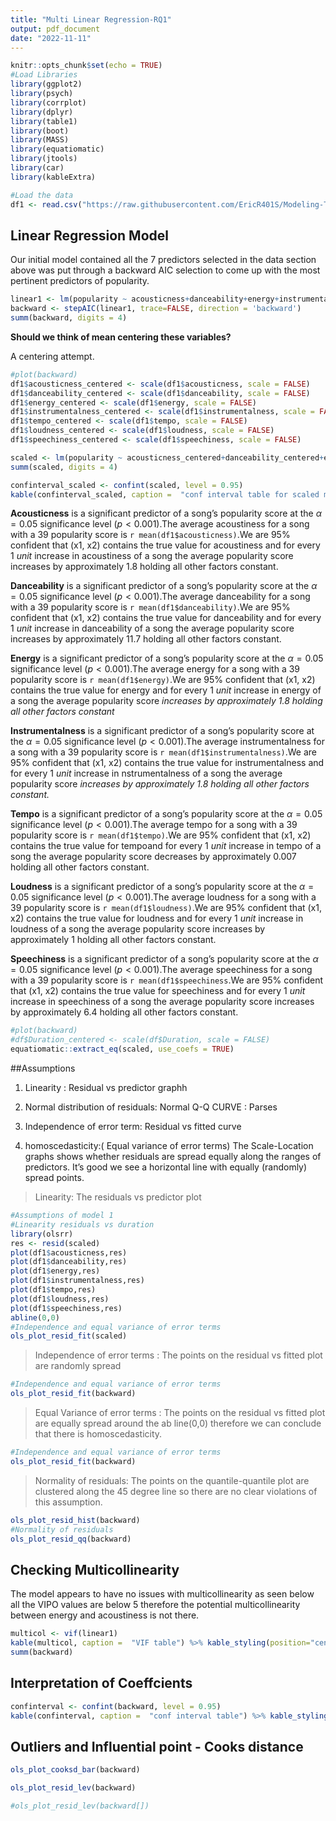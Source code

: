 ```yaml
---
title: "Multi Linear Regression-RQ1"
output: pdf_document
date: "2022-11-11"
---
```


```r
knitr::opts_chunk$set(echo = TRUE)
#Load Libraries
library(ggplot2)
library(psych)
library(corrplot)
library(dplyr)
library(table1)
library(boot)
library(MASS)
library(equatiomatic)
library(jtools)
library(car)
library(kableExtra)
```

```r
#Load the data
df1 <- read.csv("https://raw.githubusercontent.com/EricR401S/Modeling-Trends-for-Spotify-Songs/part2/archive/rq1.csv")
```

## Linear Regression Model

Our initial model contained all the 7 predictors selected in the data section above was put through a backward AIC selection to come up with the most pertinent predictors of popularity.

```r
linear1 <- lm(popularity ~ acousticness+danceability+energy+instrumentalness+ tempo+ loudness+speechiness , data = df1)
backward <- stepAIC(linear1, trace=FALSE, direction = 'backward')
summ(backward, digits = 4)
```
**Should we think of mean centering these variables?**

A centering attempt.

```r
#plot(backward)
df1$acousticness_centered <- scale(df1$acousticness, scale = FALSE)
df1$danceability_centered <- scale(df1$danceability, scale = FALSE)
df1$energy_centered <- scale(df1$energy, scale = FALSE)
df1$instrumentalness_centered <- scale(df1$instrumentalness, scale = FALSE)
df1$tempo_centered <- scale(df1$tempo, scale = FALSE)
df1$loudness_centered <- scale(df1$loudness, scale = FALSE)
df1$speechiness_centered <- scale(df1$speechiness, scale = FALSE)

scaled <- lm(popularity ~ acousticness_centered+danceability_centered+energy_centered+instrumentalness_centered+tempo_centered+loudness_centered+speechiness_centered, data = df1)
summ(scaled, digits = 4)
```
```r
confinterval_scaled <- confint(scaled, level = 0.95)
kable(confinterval_scaled, caption =  "conf interval table for scaled model") %>% kable_styling(position="center",latex_options = c("hold_position"))
```

**Acousticness** is a significant predictor of a song's popularity score at the $\alpha = 0.05$ significance level ($p< 0.001$).The average acoustiness for a song with a 39 popularity score is `r mean(df1$acousticness)`.We are 95% confident that (x1, x2) contains the true value for acoustiness and for every 1 *unit* increase in acoustiness of a song the average popularity score increases by approximately 1.8 holding all other factors constant.

**Danceability** is a significant predictor of a song's popularity score at the $\alpha = 0.05$ significance level ($p< 0.001$).The average danceability for a song with a 39 popularity score is `r mean(df1$danceability)`.We are 95% confident that (x1, x2) contains the true value for danceability and for every 1 *unit* increase in danceability of a song the average popularity score increases by approximately 11.7 holding all other factors constant. 

**Energy** is a significant predictor of a song's popularity score at the $\alpha = 0.05$ significance level ($p< 0.001$).The average energy for a song with a 39 popularity score is `r mean(df1$energy)`.We are 95% confident that (x1, x2) contains the true value for energy and for every 1 *unit* increase in energy of a song the average popularity score *increases by approximately 1.8 holding all other factors constant* 

**Instrumentalness** is a significant predictor of a song's popularity score at the $\alpha = 0.05$ significance level ($p< 0.001$).The average instrumentalness for a song with a 39 popularity score is `r mean(df1$instrumentalness)`.We are 95% confident that (x1, x2) contains the true value for instrumentalness and for every 1 *unit* increase in nstrumentalness of a song the average popularity score *increases by approximately 1.8 holding all other factors constant.* 

**Tempo** is a significant predictor of a song's popularity score at the $\alpha = 0.05$ significance level ($p< 0.001$).The average tempo for a song with a 39 popularity score is `r mean(df1$tempo)`.We are 95% confident that (x1, x2) contains the true value for tempoand for every 1 *unit* increase in tempo of a song the average popularity score decreases by approximately 0.007 holding all other factors constant.

**Loudness** is a significant predictor of a song's popularity score at the $\alpha = 0.05$ significance level ($p< 0.001$).The average loudness for a song with a 39 popularity score is `r mean(df1$loudness)`.We are 95% confident that (x1, x2) contains the true value for loudness and for every 1 *unit* increase in loudness of a song the average popularity score increases by approximately 1 holding all other factors constant. 

**Speechiness** is a significant predictor of a song's popularity score at the $\alpha = 0.05$ significance level ($p< 0.001$).The average speechiness for a song with a 39 popularity score is `r mean(df1$speechiness`.We are 95% confident that (x1, x2) contains the true value for speechiness and for every 1 *unit* increase in speechiness of a song the average popularity score increases by approximately 6.4 holding all other factors constant.


```r
#plot(backward)
#df$Duration_centered <- scale(df$Duration, scale = FALSE)
equatiomatic::extract_eq(scaled, use_coefs = TRUE)
```
##Assumptions

1. Linearity : Residual vs predictor graphh

2. Normal distribution of residuals: Normal Q-Q CURVE : Parses

3. Independence of error term: Residual vs fitted curve

4. homoscedasticity:( Equal variance of error terms) The Scale-Location graphs shows whether residuals are spread equally along the ranges of predictors. It’s good we see a horizontal line with equally (randomly) spread points. 


>Linearity: The residuals vs predictor plot 

```r
#Assumptions of model 1
#Linearity residuals vs duration
library(olsrr)
res <- resid(scaled)
plot(df1$acousticness,res)
plot(df1$danceability,res)
plot(df1$energy,res)
plot(df1$instrumentalness,res)
plot(df1$tempo,res)
plot(df1$loudness,res)
plot(df1$speechiness,res)
abline(0,0)
#Independence and equal variance of error terms
ols_plot_resid_fit(scaled)

```

> Independence of error terms : The points on the residual vs fitted plot are randomly spread 

```r
#Independence and equal variance of error terms
ols_plot_resid_fit(backward)
```

> Equal Variance of error terms : The points on the residual vs fitted plot are equally spread around the ab line(0,0) therefore we can conclude that there is homoscedasticity.

```r
#Independence and equal variance of error terms
ols_plot_resid_fit(backward)
```

> Normality of residuals: The points on the quantile-quantile plot are clustered along the 45 degree line so there are no clear violations of this assumption.

```r
ols_plot_resid_hist(backward)
#Normality of residuals
ols_plot_resid_qq(backward)
```

## Checking Multicollinearity

The model appears to have no issues with multicollinearity as seen below all the VIPO values are below 5 therefore the potential multicollinearity between energy and acoustiness is not there. 
```r
multicol <- vif(linear1)
kable(multicol, caption =  "VIF table") %>% kable_styling(position="center",latex_options = c("hold_position"))
summ(backward)
```


## Interpretation of Coeffcients

```r
confinterval <- confint(backward, level = 0.95)
kable(confinterval, caption =  "conf interval table") %>% kable_styling(position="center",latex_options = c("hold_position"))
```


## Outliers and Influential point - Cooks distance
```r
ols_plot_cooksd_bar(backward)
```

```r
ols_plot_resid_lev(backward)
```

```r
#ols_plot_resid_lev(backward[])
```

